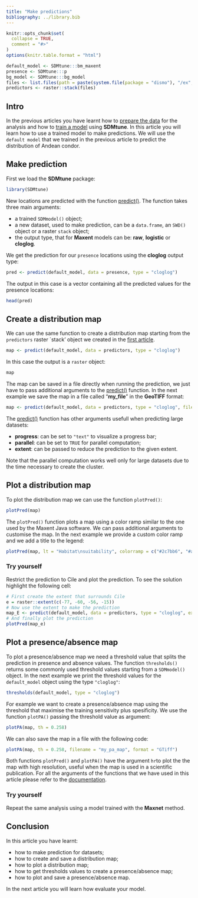 ```yaml
---
title: "Make predictions"
bibliography: ../library.bib
---
```


```r
knitr::opts_chunk$set(
  collapse = TRUE,
  comment = "#>"
)
options(knitr.table.format = "html")
```

```r
default_model <- SDMtune:::bm_maxent
presence <- SDMtune:::p
bg_model <- SDMtune:::bg_model
files <- list.files(path = paste(system.file(package = "dismo"), "/ex", sep = ""), pattern = "grd", full.names = T)
predictors <- raster::stack(files)
```

## Intro

In the previous articles you have learnt how to [prepare the data](./prepare_data.html) for the analysis and how to [train a model](./train_model.html) using **SDMtune**. In this article you will learn how to use a trained model to make predictions. We will use the `default model` that we trained in the previous article to predict the distribution of Andean condor.

## Make prediction

First we load the **SDMtune** package:

```r
library(SDMtune)
```

New locations are predicted with the function [predict()](../../reference/predict-SDMmodel-method.html). The function takes three main arguments:

* a trained `SDMmodel()` object;
* a new dataset, used to make prediction, can be a `data.frame`, an `SWD()` object or a raster `stack` object;
* the output type, that for **Maxent** models can be: **raw**, **logistic** or **cloglog**.

We get the prediction for our `presence` locations using the **cloglog** output type:

```r
pred <- predict(default_model, data = presence, type = "cloglog")
```

The output in this case is a vector containing all the predicted values for the presence locations:

```r
head(pred)
```

## Create a distribution map

We can use the same function to create a distribution map starting from the `predictors` raster `stack' object we created in the [first article](./prepare_data.html#acquire-environmental-variables).

```r
map <- predict(default_model, data = predictors, type = "cloglog")
```

In this case the output is a `raster` object:

```r
map
```

The map can be saved in a file directly when running the prediction, we just have to pass additional arguments to the [predict()](../../reference/predict-SDMmodel-method.html) function. In the next example we save the map in a file called "**my_file**" in the **GeoTIFF** format:

```r
map <- predict(default_model, data = predictors, type = "cloglog", file = "my_map", format = "GTiff")
```

The [predict()](../../reference/predict-SDMmodel-method.html) function has other arguments usefull when predicting large datasets:

* **progress**: can be set to `"text"` to visualize a progress bar;
* **parallel**: can be set to `TRUE` for parallel computation;
* **extent**: can be passed to reduce the prediction to the given extent.

Note that the parallel computation works well only for large datasets due to the time necessary to create the cluster.

## Plot a distribution map

To plot the distribution map we can use the function `plotPred()`:

```r
plotPred(map)
```

The `plotPred()` function plots a map using a color ramp similar to the one used by the Maxent Java software. We can pass additional arguments to customise the map. In the next example we provide a custom color ramp and we add a title to the legend:

```r
plotPred(map, lt = "Habitat\nsuitability", colorramp = c("#2c7bb6", "#abd9e9", "#ffffbf", "#fdae61", "#d7191c"))
```

### Try yourself

Restrict the prediction to Cile and plot the prediction. To see the solution highlight the following cell:

```r
# First create the extent that surrounds Cile
e = raster::extent(c(-77, -60, -56, -15))
# Now use the extent to make the prediction
map_E <- predict(default_model, data = predictors, type = "cloglog", extent = e)
# And finally plot the prediction
plotPred(map_e)
```


## Plot a presence/absence map

To plot a presence/absence map we need a threshold value that splits the prediction in presence and absence values. The function `thresholds()` returns some commonly used threshold values starting from a `SDMmodel()` object. In the next example we print the threshold values for the `default_model` object using the type `"cloglog"`:

```r
thresholds(default_model, type = "cloglog")
```

For example we want to create a presence/absence map using the threshold that maximise the training sensitivity plus spesificity. We use the function `plotPA()` passing the threshold value as argument:

```r
plotPA(map, th = 0.258)
```

We can also save the map in a file with the following code:

```r
plotPA(map, th = 0.258, filename = "my_pa_map", format = "GTiff")
```

Both functions `plotPred()` and `plotPA()` have the argument `hr`to plot the the map with high resolution, useful when the map is used in a scientific publication. For all the arguments of the functions that we have used in this article please refer to the [documentation](../..//reference/index.html).

### Try yourself

Repeat the same analysis using a model trained with the **Maxnet** method.

## Conclusion

In this article you have learnt:

* how to make prediction for datasets;
* how to create and save a distribution map;
* how to plot a distribution map;
* how to get thresholds values to create a presence/absence map;
* how to plot and save a presence/absence map.

In the next article you will learn how evaluate your model.

